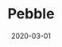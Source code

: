 ---
title: Pebble
tag: DePIN
status: publish
date: 2020-03-01
slug: A decentralized asset tracking device to bring verifiable real world data to IoTeX DApps
website: https://iotex.io/pebble-tracker/
twitter:
logo: /img/Pebble.png
featured_img: https://wp.gcap1.iotex.io/wp-content/uploads/2020/03/pebble-header.png
telegram:
---